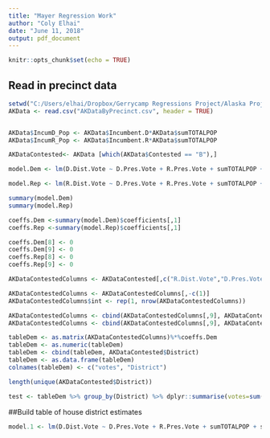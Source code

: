 ```yaml
---
title: "Mayer Regression Work"
author: "Coly Elhai"
date: "June 11, 2018"
output: pdf_document
---
```


```r
knitr::opts_chunk$set(echo = TRUE)
```

## Read in precinct data

```r
setwd("C:/Users/elhai/Dropbox/Gerrycamp Regressions Project/Alaska Project")
AKData <- read.csv("AKDataByPrecinct.csv", header = TRUE)


AKData$IncumD_Pop <- AKData$Incumbent.D*AKData$sumTOTALPOP
AKData$IncumR_Pop <- AKData$Incumbent.R*AKData$sumTOTALPOP

AKDataContested<- AKData [which(AKData$Contested == "B"),]

model.Dem <- lm(D.Dist.Vote ~ D.Pres.Vote + R.Pres.Vote + sumTOTALPOP + sumBLACK + sumWHITE + sumHISPANIC +IncumD_Pop + IncumR_Pop, data = AKDataContested)

model.Rep <- lm(R.Dist.Vote ~ D.Pres.Vote + R.Pres.Vote + sumTOTALPOP + sumBLACK + sumWHITE + sumHISPANIC +IncumD_Pop + IncumR_Pop, data = AKDataContested)

summary(model.Dem)
summary(model.Rep)

coeffs.Dem <-summary(model.Dem)$coefficients[,1]
coeffs.Rep <-summary(model.Rep)$coefficients[,1]

coeffs.Dem[8] <- 0
coeffs.Dem[9] <- 0
coeffs.Rep[8] <- 0
coeffs.Rep[9] <- 0

AKDataContestedColumns <- AKDataContested[,c("R.Dist.Vote","D.Pres.Vote", "R.Pres.Vote", "sumTOTALPOP", "sumBLACK", "sumWHITE", "sumHISPANIC", "IncumD_Pop", "IncumR_Pop")]

AKDataContestedColumns <- AKDataContestedColumns[,-c(1)]
AKDataContestedColumns$int <- rep(1, nrow(AKDataContestedColumns))

AKDataContestedColumns <- cbind(AKDataContestedColumns[,9], AKDataContestedColumns[,1:8])
AKDataContestedColumns <- cbind(AKDataContestedColumns[,9], AKDataContestedColumns[,1:8])

tableDem <- as.matrix(AKDataContestedColumns)%*%coeffs.Dem
tableDem <- as.numeric(tableDem)
tableDem <- cbind(tableDem, AKDataContested$District)
tableDem <- as.data.frame(tableDem)
colnames(tableDem) <- c("votes", "District")

length(unique(AKDataContested$District))

test <- tableDem %>% group_by(District) %>% dplyr::summarise(votes=sum(votes))

```

##Build table of house district estimates

```r
model.1 <- lm(D.Dist.Vote ~ D.Pres.Vote + R.Pres.Vote + sumTOTALPOP + sumBLACK + sumWHITE + sumHISPANIC +IncumD_VEP + IncumR_VEP + County, data = rdataContest)

```
